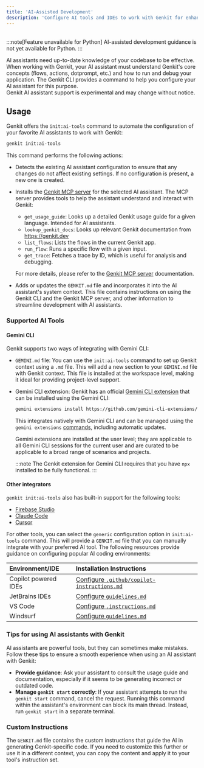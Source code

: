 ```yaml
---
title: 'AI-Assisted Development'
description: 'Configure AI tools and IDEs to work with Genkit for enhanced code generation.'
---
```



<div style="display: flex; justify-content: flex-end; align-items: center; gap: 1rem; margin: 1rem 0 1rem 0;">
  <CopyMarkdownButton />
</div>

<LanguageContent lang="python">

:::note[Feature unavailable for Python]
AI-assisted development guidance is not yet available for Python.
:::

</LanguageContent>

<LanguageContent lang="js go">
AI assistants need up-to-date knowledge of your codebase to be effective. When working with Genkit, your AI assistant must understand Genkit's core concepts (flows, actions, dotprompt, etc.) and how to run and debug your application. The Genkit CLI provides a command to help you configure your AI assistant for this purpose.

<Aside type="caution" title="Experimental">
 Genkit AI assistant support is experimental and may change without notice.
</Aside>

## Usage

Genkit offers the `init:ai-tools` command to automate the configuration of your favorite AI assistants to work with Genkit:

```bash
genkit init:ai-tools
```

This command performs the following actions:

- Detects the existing AI assistant configuration to ensure that any changes do not affect existing settings. If no configuration is present, a new one is created.

- Installs the [Genkit MCP server](/docs/mcp-server) for the selected AI assistant. The MCP server provides tools to help the assistant understand and interact with Genkit:
    -   `get_usage_guide`: Looks up a detailed Genkit usage guide for a given language. Intended for AI assistants. 
    -   `lookup_genkit_docs`: Looks up relevant Genkit documentation from https://genkit.dev
    -   `list_flows`: Lists the flows in the current Genkit app.
    -   `run_flow`: Runs a specific flow with a given input.
    -   `get_trace`: Fetches a trace by ID, which is useful for analysis and debugging.

    For more details, please refer to the [Genkit MCP server](/docs/mcp-server) documentation.

- Adds or updates the `GENKIT.md` file and incorporates it into the AI assistant's system context. This file contains instructions on using the Genkit CLI and the Genkit MCP server, and other information to streamline development with AI assistants.

### Supported AI Tools

#### Gemini CLI

Genkit supports two ways of integrating with Gemini CLI:

 - `GEMINI.md` file: You can use the `init:ai-tools` command to set up Genkit context using a `.md` file. This will add a new section to your `GEMINI.md` file with Genkit context. This file is installed at the workspace level, making it ideal for providing project-level support. 

 - Gemini CLI extension: Genkit has an official [Gemini CLI extension](https://github.com/gemini-cli-extensions/genkit) that can be installed using the Gemini CLI:

    ```bash
    gemini extensions install https://github.com/gemini-cli-extensions/genkit
    ``` 

    This integrates natively with Gemini CLI and can be managed using the `gemini extensions` [commands](https://github.com/google-gemini/gemini-cli/blob/main/docs/extension.md), including automatic updates. 

    Gemini extensions are installed at the user level; they are applicable to all Gemini CLI sessions for the current user and are curated to be applicable to a broad range of scenarios and projects. 

    :::note
    The Genkit extension for Gemini CLI requires that you have `npx` installed to be fully functional.
    :::
 
#### Other integrators

`genkit init:ai-tools` also has built-in support for the following tools:

- [Firebase Studio](https://firebase.google.com/docs/studio)
- [Claude Code](https://www.anthropic.com/claude-code)
- [Cursor](https://cursor.com/home)

For other tools, you can select the `generic` configuration option in `init:ai-tools` command. This will provide a `GENKIT.md` file that you can manually integrate with your preferred AI tool. The following resources provide guidance on configuring popular AI coding environments:


| Environment/IDE | Installation Instructions |
|:----------------|:--------------------------|
| Copilot powered IDEs | <a href="https://code.visualstudio.com/docs/copilot/copilot-customization#_custom-instructions" target="_blank">Configure `.github/copilot-instructions.md`</a> |
| JetBrains IDEs  | <a href="https://www.jetbrains.com/help/junie/customize-guidelines.html" target="_blank">Configure `guidelines.md`</a> |
| VS Code | <a href="https://code.visualstudio.com/docs/copilot/copilot-customization#_custom-instructions" target="_blank">Configure `.instructions.md`</a> |
| Windsurf | <a href="https://docs.windsurf.com/windsurf/cascade/memories#rules" target="_blank">Configure `guidelines.md`</a> |

### Tips for using AI assistants with Genkit

AI assistants are powerful tools, but they can sometimes make mistakes. Follow these tips to ensure a smooth experience when using an AI assistant with Genkit:

- **Provide guidance**: Ask your assistant to consult the usage guide and documentation, especially if it seems to be generating incorrect or outdated code.
- **Manage `genkit start` correctly**: If your assistant attempts to run the `genkit start` command, cancel the request. Running this command within the assistant's environment can block its main thread. Instead, run `genkit start` in a separate terminal.

### Custom Instructions

The `GENKIT.md` file contains the custom instructions that guide the AI in generating Genkit-specific code. If you need to customize this further or use it in a different context, you can copy the content and apply it to your tool's instruction set.

</LanguageContent>


<LanguageContent lang="js">
  <Code code={jsContext} lang="md" title="GENKIT.md" />
</LanguageContent>

<LanguageContent lang="go">

  <Code code={goContext} lang="md" title="GENKIT.md" />
</LanguageContent>
